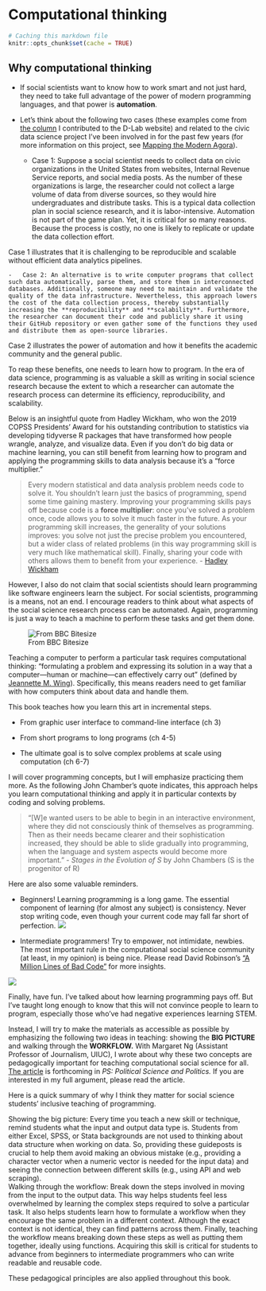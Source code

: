 # Computational thinking {#motivation}

```r
# Caching this markdown file 
knitr::opts_chunk$set(cache = TRUE)
```

## Why computational thinking

-   If social scientists want to know how to work smart and not just hard, they need to take full advantage of the power of modern programming languages, and that power is **automation**.

-   Let's think about the following two cases (these examples come from [the column](https://dlab.berkeley.edu/blog/why-teaching-social-scientists-how-code-professional-important) I contributed to the D-Lab website) and related to the civic data science project I've been involved in for the past few years (for more information on this project, see [Mapping the Modern Agora](https://snfagora.jhu.edu/project/mapping-the-modern-agora/)). 

    -   Case 1: Suppose a social scientist needs to collect data on civic organizations in the United States from websites, Internal Revenue Service reports, and social media posts. As the number of these organizations is large, the researcher could not collect a large volume of data from diverse sources, so they would hire undergraduates and distribute tasks. This is a typical data collection plan in social science research, and it is labor-intensive. Automation is not part of the game plan. Yet, it is critical for so many reasons. Because the process is costly, no one is likely to replicate or update the data collection effort.

Case 1 illustrates that it is challenging to be reproducible and scalable without efficient data analytics pipelines.

    -   Case 2: An alternative is to write computer programs that collect such data automatically, parse them, and store them in interconnected databases. Additionally, someone may need to maintain and validate the quality of the data infrastructure. Nevertheless, this approach lowers the cost of the data collection process, thereby substantially increasing the **reproducibility** and **scalability**. Furthermore, the researcher can document their code and publicly share it using their GitHub repository or even gather some of the functions they used and distribute them as open-source libraries.

Case 2 illustrates the power of automation and how it benefits the academic community and the general public.

To reap these benefits, one needs to learn how to program. In the era of data science, programming is as valuable a skill as writing in social science research because the extent to which a researcher can automate the research process can determine its efficiency, reproducibility, and scalability.

Below is an insightful quote from Hadley Wickham, who won the 2019 COPSS Presidents' Award for his outstanding contribution to statistics via developing tidyverse R packages that have transformed how people wrangle, analyze, and visualize data. Even if you don't do big data or machine learning, you can still benefit from learning how to program and applying the programming skills to data analysis because it's a "force multiplier."  

> Every modern statistical and data analysis problem needs code to solve it. You shouldn't learn just the basics of programming, spend some time gaining mastery. Improving your programming skills pays off because code is a **force multiplier**: once you've solved a problem once, code allows you to solve it much faster in the future. As your programming skill increases, the generality of your solutions improves: you solve not just the precise problem you encountered, but a wider class of related problems (in this way programming skill is very much like mathematical skill). Finally, sharing your code with others allows them to benefit from your experience. - [Hadley Wickham](https://imstat.org/2014/12/16/hadley-wickham-impact-the-world-by-being-useful/)

However, I also do not claim that social scientists should learn programming like software engineers learn the subject. For social scientists, programming is a means, not an end. I encourage readers to think about what aspects of the social science research process can be automated. Again, programming is just a way to teach a machine to perform these tasks and get them done.

![From BBC Bitesize](https://bam.files.bbci.co.uk/bam/live/content/znmb87h/large)

Teaching a computer to perform a particular task requires computational thinking: "formulating a problem and expressing its solution in a way that a computer—human or machine—can effectively carry out" (defined by [Jeannette M. Wing](http://www.cs.cmu.edu/afs/cs/usr/wing/www/publications/Wing06.pdf)). Specifically, this means readers need to get familiar with how computers think about data and handle them. 

This book teaches how you learn this art in incremental steps.

-   From graphic user interface to command-line interface (ch 3)

-   From short programs to long programs (ch 4-5)

-   The ultimate goal is to solve complex problems at scale using computation (ch 6-7)

I will cover programming concepts, but I will emphasize practicing them more. As the following John Chamber's quote indicates, this approach helps you learn computational thinking and apply it in particular contexts by coding and solving problems. 

> "[W]e wanted users to be able to begin in an interactive environment, where they did not consciously think of themselves as programming. Then as their needs became clearer and their sophistication increased, they should be able to slide gradually into programming, when the language and system aspects would become more important." - *Stages in the Evolution of S* by John Chambers (S is the progenitor of R)

Here are also some valuable reminders. 

-   Beginners! Learning programming is a long game. The essential component of learning (for almost any subject) is consistency. Never stop writing code, even though your current code may fall far short of perfection.
    ![](misc/wickham.png)

-   Intermediate programmers! Try to empower, not intimidate, newbies. The most important rule in the computational social science community (at least, in my opinion) is being nice. Please read David Robinson's ["A Million Lines of Bad Code"](http://varianceexplained.org/programming/bad-code/) for more insights.

![](http://imgs.xkcd.com/comics/code_quality.png)

Finally, have fun. I've talked about how learning programming pays off. But I've taught long enough to know that this will not convince people to learn to program, especially those who've had negative experiences learning STEM. 

Instead, I will try to make the materials as accessible as possible by emphasizing the following two ideas in teaching: showing the **BIG PICTURE** and walking through the **WORKFLOW.** With Margaret Ng (Assistant Professor of Journalism, UIUC), I wrote about why these two concepts are pedagogically important for teaching computational social science for all. [The article](https://osf.io/preprints/socarxiv/pf7n6/?fbclid=IwAR2ZI0yw_pehS0mxAmeUBOGpzIhiO2LMUPGBzBLTLNo4C2HrJSoH9uZhgTY) is forthcoming in *PS: Political Science and Politics.* If you are interested in my full argument, please read the article. 

Here is a quick summary of why I think they matter for social science students' inclusive teaching of programming.  

Showing the big picture: Every time you teach a new skill or technique, remind students what the input and output data type is. Students from either Excel, SPSS, or Stata backgrounds are not used to thinking about data structure when working on data. So, providing these guideposts is crucial to help them avoid making an obvious mistake (e.g., providing a character vector when a numeric vector is needed for the input data) and seeing the connection between different skills (e.g., using API and web scraping).  
Walking through the workflow: Break down the steps involved in moving from the input to the output data. This way helps students feel less overwhelmed by learning the complex steps required to solve a particular task. It also helps students learn how to formulate a workflow when they encourage the same problem in a different context. Although the exact context is not identical, they can find patterns across them. Finally, teaching the workflow means breaking down these steps as well as putting them together, ideally using functions. Acquiring this skill is critical for students to advance from beginners to intermediate programmers who can write readable and reusable code.

These pedagogical principles are also applied throughout this book.
